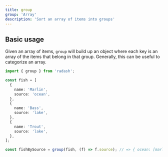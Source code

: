 ```yaml
---
title: group
group: 'Array'
description: 'Sort an array of items into groups'
---
```


## Basic usage

Given an array of items, `group` will build up an object where each key is an array of the items that belong in that group. Generally, this can be useful to categorize an array.

```ts
import { group } from 'radash';

const fish = [
  {
    name: 'Marlin',
    source: 'ocean',
  },
  {
    name: 'Bass',
    source: 'lake',
  },
  {
    name: 'Trout',
    source: 'lake',
  },
];

const fishBySource = group(fish, (f) => f.source); // => { ocean: [marlin], lake: [bass, trout] }
```
